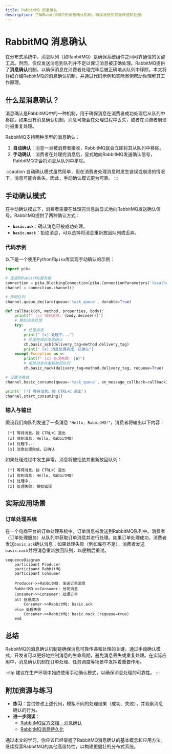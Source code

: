```yaml
---
title: RabbitMQ 消息确认
description: 了解RabbitMQ中的消息确认机制，确保消息的可靠传递和处理。
---
```


# RabbitMQ 消息确认

在分布式系统中，消息队列（如RabbitMQ）是确保系统组件之间可靠通信的关键工具。然而，仅仅发送消息到队列并不足以保证消息被正确处理。RabbitMQ提供了**消息确认**机制，以确保消息在消费者处理完毕后被正确地从队列中移除。本文将详细介绍RabbitMQ的消息确认机制，并通过代码示例和实际案例帮助你理解其工作原理。

## 什么是消息确认？

消息确认是RabbitMQ中的一种机制，用于确保消息在消费者成功处理后从队列中移除。如果没有消息确认机制，消息可能会在处理过程中丢失，或者在消费者崩溃时被重复处理。

RabbitMQ支持两种类型的消息确认：
1. **自动确认**：消息一旦被消费者接收，RabbitMQ就会立即将其从队列中移除。
2. **手动确认**：消费者在处理完消息后，显式地向RabbitMQ发送确认信号，RabbitMQ才会将消息从队列中移除。

:::caution
自动确认模式虽然简单，但在消费者处理消息时发生错误或崩溃的情况下，消息可能会丢失。因此，手动确认模式更为可靠。
:::

## 手动确认模式

在手动确认模式下，消费者需要在处理完消息后显式地向RabbitMQ发送确认信号。RabbitMQ提供了两种确认方式：
- **`basic.ack`**：确认消息已被成功处理。
- **`basic.nack`**：拒绝消息，可以选择将消息重新放回队列或丢弃。

### 代码示例

以下是一个使用Python和`pika`库实现手动确认的示例：

```python
import pika

# 连接到RabbitMQ服务器
connection = pika.BlockingConnection(pika.ConnectionParameters('localhost'))
channel = connection.channel()

# 声明队列
channel.queue_declare(queue='task_queue', durable=True)

def callback(ch, method, properties, body):
    print(f" [x] 收到消息: {body.decode()}")
    # 模拟消息处理
    try:
        # 处理消息
        print(" [x] 处理中...")
        # 处理完成后发送确认
        ch.basic_ack(delivery_tag=method.delivery_tag)
        print(" [x] 消息处理完成，已确认")
    except Exception as e:
        print(f" [x] 处理失败: {e}")
        # 拒绝消息并重新放回队列
        ch.basic_nack(delivery_tag=method.delivery_tag, requeue=True)

# 设置消费者
channel.basic_consume(queue='task_queue', on_message_callback=callback)

print(' [*] 等待消息。按 CTRL+C 退出')
channel.start_consuming()
```

### 输入与输出

假设我们向队列发送了一条消息 `"Hello, RabbitMQ!"`，消费者将输出以下内容：

```
 [*] 等待消息。按 CTRL+C 退出
 [x] 收到消息: Hello, RabbitMQ!
 [x] 处理中...
 [x] 消息处理完成，已确认
```

如果处理过程中发生异常，消息将被拒绝并重新放回队列：

```
 [*] 等待消息。按 CTRL+C 退出
 [x] 收到消息: Hello, RabbitMQ!
 [x] 处理中...
 [x] 处理失败: 模拟错误
```

## 实际应用场景

### 订单处理系统

在一个电商平台的订单处理系统中，订单消息被发送到RabbitMQ队列中。消费者（订单处理服务）从队列中获取订单消息并进行处理。如果订单处理成功，消费者发送`basic.ack`确认消息；如果处理失败（例如库存不足），消费者发送`basic.nack`并将消息重新放回队列，以便稍后重试。

```mermaid
sequenceDiagram
    participant Producer
    participant RabbitMQ
    participant Consumer

    Producer->>RabbitMQ: 发送订单消息
    RabbitMQ->>Consumer: 分发消息
    Consumer->>Consumer: 处理订单
    alt 处理成功
        Consumer->>RabbitMQ: basic.ack
    else 处理失败
        Consumer->>RabbitMQ: basic.nack (requeue=true)
    end
```

## 总结

RabbitMQ的消息确认机制是确保消息可靠传递和处理的关键。通过手动确认模式，开发者可以更好地控制消息的生命周期，避免消息丢失或重复处理。在实际应用中，消息确认机制在订单处理、任务调度等场景中发挥着重要作用。

:::tip
建议在生产环境中始终使用手动确认模式，以确保消息处理的可靠性。
:::

## 附加资源与练习

- **练习**：尝试修改上述代码，模拟不同的处理结果（成功、失败），并观察消息确认的行为。
- **进一步阅读**：
  - [RabbitMQ官方文档 - 消息确认](https://www.rabbitmq.com/confirms.html)
  - [RabbitMQ消息持久化](https://www.rabbitmq.com/persistence-conf.html)

通过本文的学习，你应该已经掌握了RabbitMQ消息确认的基本概念和应用方法。继续探索RabbitMQ的其他高级特性，以构建更健壮的分布式系统。